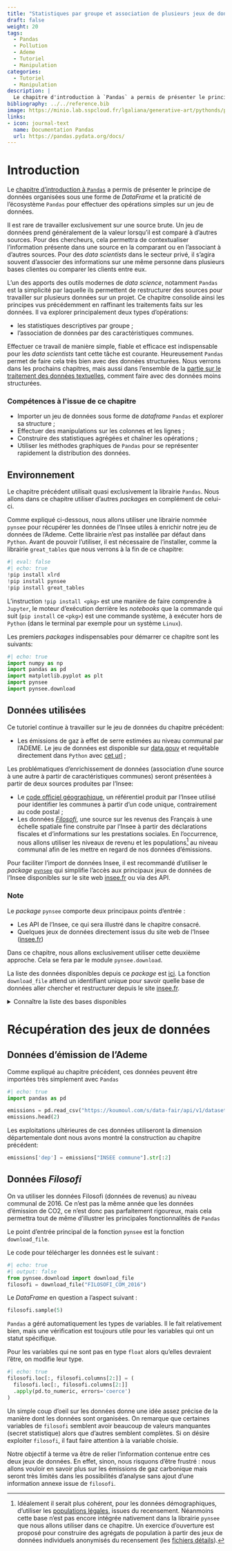 ```yaml
---
title: "Statistiques par groupe et association de plusieurs jeux de données avec Pandas"
draft: false
weight: 20
tags:
  - Pandas
  - Pollution
  - Ademe
  - Tutoriel
  - Manipulation
categories:
  - Tutoriel
  - Manipulation
description: |
  Le chapitre d'introduction à `Pandas` a permis de présenter le principe de données organisées sous une forme de _DataFrame_ et la praticité de l'écosystème `Pandas` pour effectuer des opérations simples sur un jeu de données. Ce chapitre consolide ces principes en présentant deux types de traitements classiques de la boite à outil des _data scientists_ : statistiques par groupe et associations de données. 
bibliography: ../../reference.bib
image: https://minio.lab.sspcloud.fr/lgaliana/generative-art/pythonds/panda_stretching.png
links:
- icon: journal-text
  name: Documentation Pandas
  url: https://pandas.pydata.org/docs/
---
```


# Introduction

Le [chapitre d'introduction à `Pandas`](/content/manipulation/02_pandas_intro.qmd) a permis de présenter le principe de données organisées sous une forme de _DataFrame_ et la praticité de l'écosystème `Pandas` pour effectuer des opérations simples sur un jeu de données.

Il est rare de travailler exclusivement sur une source brute. Un jeu de données prend généralement de la valeur lorsqu'il est comparé à d'autres sources. Pour des chercheurs, cela permettra de contextualiser l'information présente dans une source en la comparant ou en l'associant à d'autres sources. Pour des _data scientists_ dans le secteur privé, il s'agira souvent d'associer des informations sur une même personne dans plusieurs bases clientes ou comparer les clients entre eux.

L'un des apports des outils modernes de _data science_, notamment `Pandas` est la simplicité par laquelle ils permettent de restructurer des sources pour travailler sur plusieurs données sur un projet. 
Ce chapitre consolide ainsi les principes vus précédemment en raffinant les traitements faits sur les données. Il va explorer principalement deux types d'opérations:

- les statistiques descriptives par groupe ;
- l'association de données par des caractéristiques communes.

Effectuer ce travail de manière simple, fiable et efficace est indispensable pour les _data scientists_ tant cette tâche est courante. Heureusement `Pandas` permet de faire cela très bien avec des données structurées. Nous verrons dans les prochains chapitres, mais aussi dans l'ensemble de la [partie sur le traitement des données textuelles](/content/nlp/index.qmd), comment faire avec des données moins structurées.

::: {.cell .markdown}
```{=html}
<div class="alert alert-success" role="alert">
<h3 class="alert-heading"><i class="fa-solid fa-pencil"></i> Compétences à l'issue de ce chapitre</h3>
```

- Importer un jeu de données sous forme de _dataframe_ `Pandas` et explorer sa structure ;
- Effectuer des manipulations sur les colonnes et les lignes ;
- Construire des statistiques agrégées et chaîner les opérations ;
- Utiliser les méthodes graphiques de `Pandas` pour se représenter rapidement la distribution des données.
```{=html}
</div>
```
:::


## Environnement

Le chapitre précédent utilisait quasi exclusivement la librairie `Pandas`. Nous allons dans ce chapitre utiliser d'autres _packages_ en complément de celui-ci. 

Comme expliqué ci-dessous, nous allons utiliser une librairie nommée `pynsee` pour récupérer les données de l'Insee utiles à enrichir notre jeu de données de l'Ademe. Cette librairie n'est pas installée par défaut dans `Python`. Avant de pouvoir l'utiliser,
il est nécessaire de l'installer, comme la librairie `great_tables` que nous verrons à la fin de ce chapitre:

```python
#| eval: false
#| echo: true
!pip install xlrd
!pip install pynsee
!pip install great_tables
```

L'instruction `!pip install <pkg>` est une manière de faire comprendre à `Jupyter`, le moteur d'exécution derrière les _notebooks_ que la commande qui suit (`pip install` ce `<pkg>`)
est une commande système, à exécuter hors de `Python` (dans le terminal par exemple pour un système `Linux`).  

Les premiers _packages_ indispensables pour démarrer ce chapitre sont les suivants:

```python
#| echo: true
import numpy as np
import pandas as pd
import matplotlib.pyplot as plt
import pynsee
import pynsee.download
```


## Données utilisées

Ce tutoriel continue à travailler sur le jeu de données du chapitre précédent:

* Les émissions de gaz à effet de serre estimées au niveau communal par l'ADEME. Le jeu de données est 
disponible sur [data.gouv](https://www.data.gouv.fr/fr/datasets/inventaire-de-gaz-a-effet-de-serre-territorialise/#_)
et requêtable directement dans `Python` avec
[cet url](https://koumoul.com/s/data-fair/api/v1/datasets/igt-pouvoir-de-rechauffement-global/convert) ;


Les problématiques d'enrichissement de données (association d'une source à une autre à partir de caractéristiques communes) seront présentées à partir de deux sources produites par l'Insee:

* Le 
[code officiel géographique](https://www.insee.fr/fr/statistiques/fichier/6800675/v_commune_2023.csv),
un référentiel
produit par l'Insee utilisé pour identifier les communes à partir d'un code unique, contrairement au code postal ;
* Les données [_Filosofi_](https://www.insee.fr/fr/metadonnees/source/serie/s1172), une source sur les revenus des Français à une échelle spatiale fine construite par l'Insee à partir des déclarations fiscales et d'informations sur les prestations sociales. En l'occurrence, nous allons utiliser les niveaux de revenu et les populations[^poplegales] au niveau communal afin de les mettre en regard de nos données d'émissions.


[^poplegales]: Idéalement il serait plus cohérent, pour les données démographiques, d'utiliser les [populations légales](https://www.insee.fr/fr/information/2008354), issues du recensement. Néanmoins cette base n'est pas encore intégrée nativement dans la librairie `pynsee` que nous allons utiliser dans ce chapitre. Un exercice d'ouverture est proposé pour construire des agrégats de population à partir des jeux de données individuels anonymisés du recensement (les [fichiers détails](https://www.insee.fr/fr/information/2383306)).


Pour faciliter l'import de données Insee, il est recommandé d'utiliser le _package_
[`pynsee`](https://pynsee.readthedocs.io/en/latest/) qui simplifie l'accès aux principaux jeux de données
de l'Insee disponibles sur le site web [insee.fr](https://www.insee.fr/fr/accueil)
ou via des API. 

::: {.cell .markdown}
```{=html}
<div class="alert alert-info" role="alert">
<h3 class="alert-heading"><i class="fa-solid fa-comment"></i> Note</h3>
```

Le _package_ `pynsee` comporte deux principaux points d'entrée :

- Les API de l'Insee, ce qui sera illustré dans le chapitre consacré.
- Quelques jeux de données directement issus du site web de
l'Insee ([insee.fr](https://www.insee.fr/fr/accueil))

Dans ce chapitre, nous allons exclusivement utiliser cette deuxième
approche. Cela se fera par le module `pynsee.download`.  

La liste des données disponibles depuis ce _package_ est [ici](https://inseefrlab.github.io/DoReMIFaSol/articles/donnees_dispo.html).
La fonction `download_file` attend un identifiant unique
pour savoir quelle base de données aller chercher et
restructurer depuis le
site [insee.fr](https://www.insee.fr/fr/accueil). 

<details>
<summary>
Connaître la liste des bases disponibles
</summary>

Pour connaître la liste des bases disponibles, vous
pouvez utiliser la fonction `meta = pynsee.get_file_list()`
après avoir fait `import pynsee`. 
Celle-ci renvoie un `DataFrame` dans lequel on peut
rechercher, par exemple grâce à une recherche
de mots-clefs : 

```python
#| echo: true
import pynsee
meta = pynsee.get_file_list()
meta.loc[meta['label'].str.contains(r"Filosofi.*2016")]
```

Ici, `meta['label'].str.contains(r"Filosofi.*2016")` signifie:
"_`pandas` trouve moi tous les labels où sont contenus les termes Filosofi et 2016._"
 (`.*` signifiant "_peu m'importe le nombre de mots ou caractères entre_")

</details>

```{=html}
</div>
```
:::



# Récupération des jeux de données

## Données d'émission de l'Ademe

Comme expliqué au chapitre précédent, ces données peuvent être importées très simplement avec `Pandas`

```python
#| echo: true
import pandas as pd

emissions = pd.read_csv("https://koumoul.com/s/data-fair/api/v1/datasets/igt-pouvoir-de-rechauffement-global/convert")
emissions.head(2)
```

Les exploitations ultérieures de ces données utiliseront la dimension départementale dont nous avons montré la construction au chapitre précédent:

```python
emissions['dep'] = emissions["INSEE commune"].str[:2]
```


## Données _Filosofi_


On va utiliser les données Filosofi (données de revenus) au niveau communal de 2016. 
Ce n'est pas la même année que les données d'émission de CO2, ce n'est donc pas parfaitement rigoureux,
mais cela permettra tout de même d'illustrer 
les principales fonctionnalités de `Pandas`

Le point d'entrée principal de la fonction `pynsee` est la fonction `download_file`.

Le code pour télécharger les données est le suivant :

```python
#| echo: true
#| output: false
from pynsee.download import download_file
filosofi = download_file("FILOSOFI_COM_2016")
```

Le _DataFrame_ en question a l'aspect suivant :

```python
filosofi.sample(5)
```

`Pandas` a géré automatiquement les types de variables. Il le fait relativement bien, mais une vérification est toujours utile pour les variables qui ont un statut spécifique.

Pour les variables qui ne sont pas en type `float` alors qu’elles devraient l’être, on modifie leur type.

```python
#| echo: true
filosofi.loc[:, filosofi.columns[2:]] = (
  filosofi.loc[:, filosofi.columns[2:]]
  .apply(pd.to_numeric, errors='coerce')
)
```

Un simple coup d'oeil sur les données
donne une idée assez précise de la manière dont les données sont organisées.
On remarque que certaines variables de `filosofi` semblent avoir beaucoup de valeurs manquantes (secret statistique)
alors que d'autres semblent complètes. 
Si on désire exploiter `filosofi`, il faut faire attention à la variable choisie.


Notre objectif à terme va être de relier l'information contenue entre ces
deux jeux de données. En effet, sinon, nous risquons d'être frustré : nous allons
vouloir en savoir plus sur les émissions de gaz carbonique mais seront très
limités dans les possibilités d'analyse sans ajout d'une information annexe
issue de `filosofi`.  
